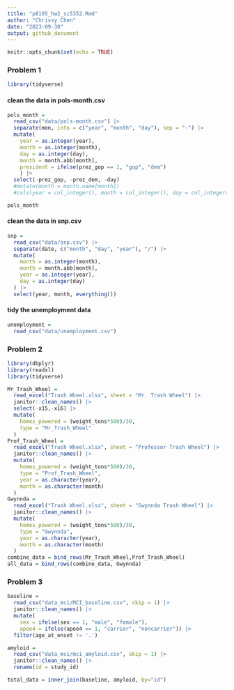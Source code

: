 ```yaml
---
title: "p8105_hw2_sc5352.Rmd"
author: "Chrissy Chen"
date: "2023-09-30"
output: github_document
---
```


```r
knitr::opts_chunk$set(echo = TRUE)
```

### Problem 1  
```r
library(tidyverse)
```

#### clean the data in pols-month.csv
```r
pols_month = 
  read_csv("data/pols-month.csv") |>
  separate(mon, into = c("year", "month", "day"), sep = "-") |>
  mutate(
    year = as.integer(year), 
    month = as.integer(month), 
    day = as.integer(day),
    month = month.abb[month],
    president = ifelse(prez_gop == 1, "gop", "dem")
    ) |>
  select(-prez_gop, -prez_dem, -day)
  #mutate(month = month.name[month])
  #cols(year = col_integer(), month = col_integer(), day = col_integer()) 

pols_month
```

#### clean the data in snp.csv 
```r
snp = 
  read_csv("data/snp.csv") |>
  separate(date, c("month", "day", "year"), "/") |>
  mutate(
    month = as.integer(month),
    month = month.abb[month],
    year = as.integer(year),
    day = as.integer(day)
  ) |>
  select(year, month, everything())
```

#### tidy the unemployment data
```r
unemployment = 
  read_csv("data/unemployment.csv")
```

### Problem 2

```r
library(dbplyr)
library(readxl)
library(tidyverse)
```

```r
Mr_Trash_Wheel = 
  read_excel("Trash Wheel.xlsx", sheet = "Mr. Trash Wheel") |>
  janitor::clean_names() |> 
  select(-x15,-x16) |> 
  mutate(
    homes_powered = (weight_tons*500)/30,
    type = "Mr_Trash_Wheel"
  )
Prof_Trash_Wheel = 
  read_excel("Trash Wheel.xlsx", sheet = "Professor Trash Wheel") |>
  janitor::clean_names() |>
  mutate(
    homes_powered = (weight_tons*500)/30,
    type = "Prof_Trash_Wheel",
    year = as.character(year), 
    month = as.character(month)
  )
Gwynnda = 
  read_excel("Trash Wheel.xlsx", sheet = "Gwynnda Trash Wheel") |>
  janitor::clean_names() |>
  mutate(
    homes_powered = (weight_tons*500)/30,
    type = "Gwynnda",
    year = as.character(year), 
    month = as.character(month)
  )
combine_data = bind_rows(Mr_Trash_Wheel,Prof_Trash_Wheel)
all_data = bind_rows(combine_data, Gwynnda)
```

### Problem 3
```r
baseline = 
  read_csv("data_mci/MCI_baseline.csv", skip = 1) |>
  janitor::clean_names() |>
  mutate(
    sex = ifelse(sex == 1, "male", "female"),
    apoe4 = ifelse(apoe4 == 1, "carrier", "noncarrier")) |>
  filter(age_at_onset != '.')

amyloid = 
  read_csv("data_mci/mci_amyloid.csv", skip = 1) |>
  janitor::clean_names() |>
  rename(id = study_id)

total_data = inner_join(baseline, amyloid, by="id")
```

